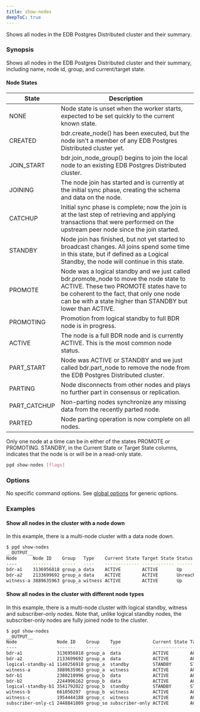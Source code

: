 ```yaml
---
title: show-nodes
deepToC: true
---
```


Shows all nodes in the EDB Postgres Distributed cluster and their summary.

### Synopsis

Shows all nodes in the EDB Postgres Distributed cluster and their summary,
including name, node id, group, and current/target state.

#### Node States
| State        | Description                                                                                                                                                                                                                                  |
|--------------|----------------------------------------------------------------------------------------------------------------------------------------------------------------------------------------------------------------------------------------------|
| NONE         | Node state is unset when the worker starts, expected to be set quickly to the current known state.                                                                                                                                           |
| CREATED      | bdr.create_node() has been executed, but the node isn't a member of any EDB Postgres Distributed cluster yet.                                                                                                                                |
| JOIN_START   | bdr.join_node_group() begins to join the local node to an existing EDB Postgres Distributed cluster.                                                                                                                                         |
| JOINING      | The node join has started and is currently at the initial sync phase, creating the schema and data on the node.                                                                                                                              |
| CATCHUP      | Initial sync phase is complete; now the join is at the last step of retrieving and applying transactions that were performed on the upstream peer node since the join started.                                                               |
| STANDBY      | Node join has finished, but not yet started to broadcast changes. All joins spend some time in this state, but if defined as a Logical Standby, the node will continue in this state.                                                        |
| PROMOTE      | Node was a logical standby and we just called bdr.promote_node to move the node state to ACTIVE. These two PROMOTE states have to be coherent to the fact, that only one node can be with a state higher than STANDBY but lower than ACTIVE. |
| PROMOTING    | Promotion from logical standby to full BDR node is in progress.                                                                                                                                                                              |
| ACTIVE       | The node is a full BDR node and is currently ACTIVE. This is the most common node status.                                                                                                                                                    |
| PART_START   | Node was ACTIVE or STANDBY and we just called bdr.part_node to remove the node from the EDB Postgres Distributed cluster.                                                                                                                    |
| PARTING      | Node disconnects from other nodes and plays no further part in consensus or replication.                                                                                                                                                     |
| PART_CATCHUP | Non-parting nodes synchronize any missing data from the recently parted node.                                                                                                                                                                |
| PARTED       | Node parting operation is now complete on all nodes.                                                                                                                                                                                         |


Only one node at a time can be in either of the states PROMOTE or PROMOTING. 
STANDBY, in the Current State or Target State columns, indicates that the node is or will be in a read-only state.

```sh
pgd show-nodes [flags]
```

### Options

No specific command options. See [global options](../command_ref#options-inherited-from-parent-commands) for generic options.

### Examples

#### Show all nodes in the cluster with a node down

In this example, there is a multi-node cluster with a data node down.

```bash
$ pgd show-nodes
__OUTPUT__
Node      Node ID    Group   Type    Current State Target State Status      Seq ID
----      -------    -----   ----    ------------- ------------ ------      ------
bdr-a1    3136956818 group_a data    ACTIVE        ACTIVE       Up          1
bdr-a2    2133699692 group_a data    ACTIVE        ACTIVE       Unreachable 2
witness-a 3889635963 group_a witness ACTIVE        ACTIVE       Up          3
```

#### Show all nodes in the cluster with different node types

In this example, there is a multi-node cluster with logical standby, witness and subscriber-only nodes.
Note that, unlike logical standby nodes, the subscriber-only nodes are fully joined node to the cluster.

```bash
$ pgd show-nodes
__OUTPUT__
Node               Node ID    Group    Type            Current State Target State Status Seq ID
----               -------    -----    ----            ------------- ------------ ------ ------
bdr-a1             3136956818 group_a  data            ACTIVE        ACTIVE       Up     6
bdr-a2             2133699692 group_a  data            ACTIVE        ACTIVE       Up     3
logical-standby-a1 1140256918 group_a  standby         STANDBY       STANDBY      Up     9
witness-a          3889635963 group_a  witness         ACTIVE        ACTIVE       Up     7
bdr-b1             2380210996 group_b  data            ACTIVE        ACTIVE       Up     1
bdr-b2             2244996162 group_b  data            ACTIVE        ACTIVE       Up     2
logical-standby-b1 3541792022 group_b  standby         STANDBY       STANDBY      Up     10
witness-b          661050297  group_b  witness         ACTIVE        ACTIVE       Up     5
witness-c          1954444188 group_c  witness         ACTIVE        ACTIVE       Up     4
subscriber-only-c1 2448841809 group_so subscriber-only ACTIVE        ACTIVE       Up     8
```

